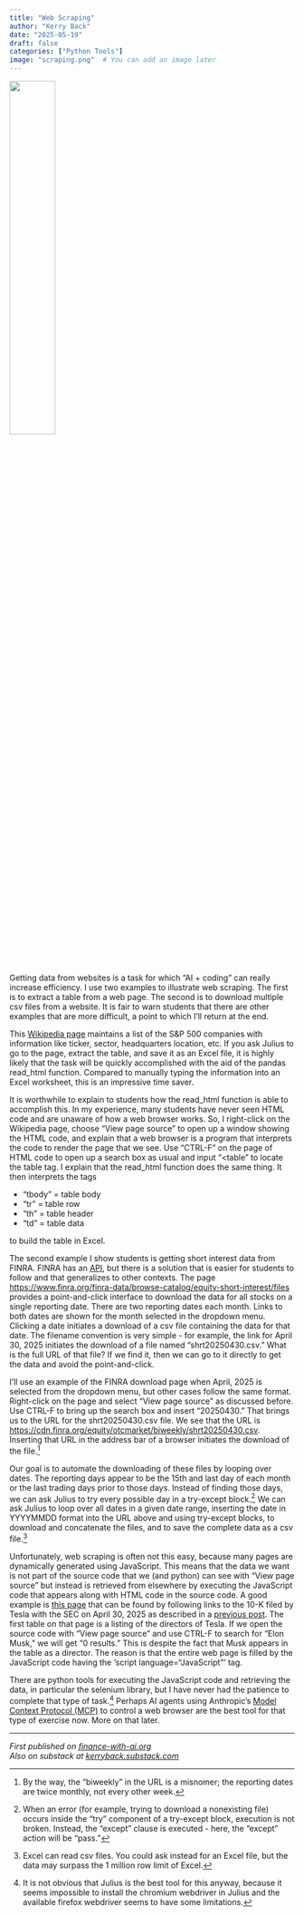 ```yaml
---
title: "Web Scraping"
author: "Kerry Back"
date: "2025-05-19"
draft: false
categories: ["Python Tools"]
image: "scraping.png"  # You can add an image later
---
```


![](scraping.png){width=40% fig-align="center"}

Getting data from websites is a task for which "AI + coding" can really increase efficiency.  I use two examples to illustrate web scraping.  The first is to extract a table from a web page.  The second is to download multiple csv files from a website.  It is fair to warn students that there are other examples that are more difficult, a point to which I'll return at the end.

This [Wikipedia page](https://en.wikipedia.org/wiki/List_of_S%26P_500_companies) maintains a list of the S&P 500 companies with information like ticker, sector, headquarters location, etc.  If you ask Julius to go to the page, extract the table, and save it as an Excel file, it is highly likely that the task will be quickly accomplished with the aid of the pandas read_html function.  Compared to manually typing the information into an Excel worksheet, this is an impressive time saver.  

It is worthwhile to explain to students how the read_html function is able to accomplish this.  In my experience, many students have never seen HTML code and are unaware of how a web browser works.  So, I right-click on the Wikipedia page, choose "View page source" to open up a window showing the HTML code, and explain that a web browser is a program that interprets the code to render the page that we see.  Use "CTRL-F" on the page of HTML code to open up a search box as usual and input "<table" to locate the table tag.  I explain that the read_html function does the same thing.  It then interprets the tags

- "tbody" = table body 
- "tr" = table row
- "th" = table header
- "td" = table data 

to build the table in Excel.

The second example I show students is getting short interest data from FINRA.  FINRA has an [API](https://www.finra.org/sites/default/files/Equity_Short_Interest_Data_File_Download_API.pdf), but there is a solution that is easier for students to follow and that generalizes to other contexts.  The page [https://www.finra.org/finra-data/browse-catalog/equity-short-interest/files](https://www.finra.org/finra-data/browse-catalog/equity-short-interest/files) provides a point-and-click interface to download the data for all stocks on a single reporting date.  There are two reporting dates each month.  Links to both dates are shown for the month selected in the dropdown menu.   Clicking a date initiates a download of a csv file containing the data for that date.  The filename convention is very simple - for example, the link for April 30, 2025 initiates the download of a file named "shrt20250430.csv."  What is the full URL of that file?  If we find it, then we can go to it directly to get the data and avoid the point-and-click.

I'll use an example of the FINRA download page when April, 2025 is selected from the dropdown menu, but other cases follow the same format.  Right-click on the page and select "View page source" as discussed before.  Use CTRL-F to bring up the search box and insert "20250430."  That brings us to the URL for the shrt20250430.csv file.  We see that the URL is [https://cdn.finra.org/equity/otcmarket/biweekly/shrt20250430.csv](https://cdn.finra.org/equity/otcmarket/biweekly/shrt20250430.csv).  Inserting that URL in the address bar of a browser initiates the download of the file.^[By the way, the "biweekly" in the URL is a misnomer; the reporting dates are twice monthly, not every other week.]

Our goal is to automate the downloading of these files by looping over dates.  The reporting days appear to be the 15th and last day of each month or the last trading days prior to those days.  Instead of finding those days, we can ask Julius to try every possible day in a try-except block.^[When an error (for example, trying to download a nonexisting file) occurs inside the "try" component of a try-except block, execution is not broken.  Instead, the "except" clause is executed - here, the "except" action will be "pass."]  We can ask Julius to loop over all dates in a given date range, inserting the date in YYYYMMDD format into the URL above and using try-except blocks, to download and concatenate the files, and to save the complete data as a csv file.^[Excel can read csv files.  You could ask instead for an Excel file, but the data may surpass the 1 million row limit of Excel.]

Unfortunately, web scraping is often not this easy, because many pages are dynamically generated using JavaScript.  This means that the data we want is not part of the source code that we (and python) can see with "View page source" but instead is retrieved from elsewhere by executing the JavaScript code that appears along with HTML code in the source code.  A good example is [this page](https://www.sec.gov/ix?doc=/Archives/edgar/data/1318605/000110465925042659/tm252787d2_10ka.htm) that can be found by following links to the 10-K filed by Tesla with the SEC on April 30, 2025 as described in a [previous post](https://finance-with-ai.org/posts/13-edgar/).  The first table on that page is a listing of the directors of Tesla.  If we open the source code with "View page source" and use CTRL-F to search for "Elon Musk," we will get "0 results."  This is despite the fact that Musk appears in the table as a director.  The reason is that the entire web page is filled by the JavaScript code having the 'script language="JavaScript"' tag.

There are python tools for executing the JavaScript code and retrieving the data, in particular the selenium library, but I have never had the patience to complete that type of task.^[It is not obvious that Julius is the best tool for this anyway, because it seems impossible to install the chromium webdriver in Julius and the available firefox webdriver seems to have some limitations.]  Perhaps AI agents using Anthropic's [Model Context Protocol (MCP)](https://www.anthropic.com/news/model-context-protocol) to control a web browser are the best tool for that type of exercise now.  More on that later.


---

*First published on [finance-with-ai.org](https://finance-with-ai.org)* <br>
*Also on substack at [kerryback.substack.com](https://kerryback.substack.com)*